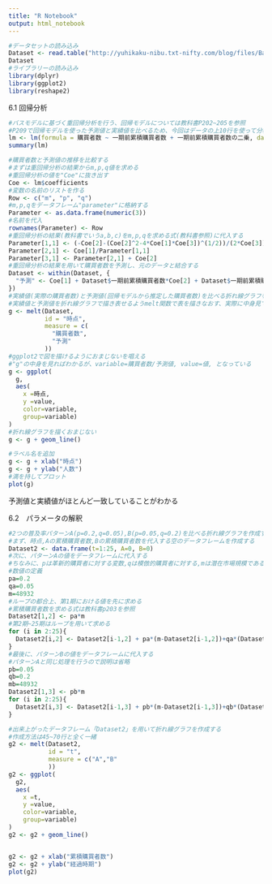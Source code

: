 ```yaml
---
title: "R Notebook"
output: html_notebook
---
```


```r
#データセットの読み込み
Dataset <- read.table("http://yuhikaku-nibu.txt-nifty.com/blog/files/Bass.txt", sep = ",", header = TRUE)
Dataset
#ライブラリーの読み込み
library(dplyr)
library(ggplot2)
library(reshape2)
```

6.1 回帰分析
```r
#バスモデルに基づく重回帰分析を行う、回帰モデルについては教科書P202~205を参照
#P209で回帰モデルを使った予測値と実績値を比べるため、今回はデータの上10行を使って分析を行う
lm <- lm(formula = 購買者数 ~ 一期前累積購買者数 + 一期前累積購買者数の二乗, data = Dataset[1:10,])
summary(lm)
```



```r
#購買者数と予測値の推移を比較する
#まずは重回帰分析の結果からm,p,q値を求める
#重回帰分析の値を"Coe"に抜き出す
Coe <- lm$coefficients
#変数の名前のリストを作る
Row <- c("m", "p", "q")
#m,p,qをデータフレーム"parameter"に格納する
Parameter <- as.data.frame(numeric(3))
#名前を代入
rownames(Parameter) <- Row
#重回帰分析の結果(教科書でいうa,b,c)をm,p,qを求める式(教科書参照)に代入する
Parameter[1,1] <- (-Coe[2]-(Coe[2]^2-4*Coe[1]*Coe[3])^(1/2))/(2*Coe[3])
Parameter[2,1] <- Coe[1]/Parameter[1,1]
Parameter[3,1] <- Parameter[2,1] + Coe[2]
#重回帰分析の結果を用いて購買者数を予測し、元のデータと結合する
Dataset <- within(Dataset, {
  "予測" <- Coe[1] + Dataset$一期前累積購買者数*Coe[2] + Dataset$一期前累積購買者数の二乗*Coe[3]
})
#実績値(実際の購買者数)と予測値(回帰モデルから推定した購買者数)を比べる折れ線グラフを描く
#実績値と予測値を折れ線グラフで描き表せるようmelt関数で表を描きなおす、実際に中身見てみると良い
g <- melt(Dataset,
          id = "時点",
          measure = c(
            "購買者数",
            "予測"
          ))
#ggplot2で図を描けるようにおまじないを唱える
#"g"の中身を見ればわかるが、variable=購買者数/予測値, value=値, となっている
g <- ggplot(
  g,
  aes(
    x =時点,
    y =value,
    color=variable,
    group=variable)
)
#折れ線グラフを描くおまじない
g <- g + geom_line()

#ラベル名を追加
g <- g + xlab("時点")
g <- g + ylab("人数")
#満を持してプロット
plot(g)
```
予測値と実績値がほとんど一致していることがわかる

6.2　パラメータの解釈
```r
#2つの普及率パターンA(p=0.2,q=0.05),B(p=0.05,q=0.2)を比べる折れ線グラフを作成する
#まず、時点,Aの累積購買者数,Bの累積購買者数を代入する空のデータフレームを作成する
Dataset2 <- data.frame(t=1:25, A=0, B=0)
#次に、パターンAの値をデータフレームに代入する
#ちなみに、pは革新的購買者に対する変数,qは模倣的購買者に対する,mは潜在市場規模である
#数値の定義
pa=0.2
qa=0.05
m=48932
#ループの都合上、第1期における値を先に求める
#累積購買者数を求める式は教科書p203を参照
Dataset2[1,2] <- pa*m
#第2期~25期はループを用いて求める
for (i in 2:25){
  Dataset2[i,2] <- Dataset2[i-1,2] + pa*(m-Dataset2[i-1,2])+qa*(Dataset2[i-1,2]/m)*(m-Dataset2[i-1,2])
}
#最後に、パターンBの値をデータフレームに代入する
#パターンAと同じ処理を行うので説明は省略
pb=0.05
qb=0.2
mb=48932
Dataset2[1,3] <- pb*m
for (i in 2:25){
  Dataset2[i,3] <- Dataset2[i-1,3] + pb*(m-Dataset2[i-1,3])+qb*(Dataset2[i-1,3]/m)*(m-Dataset2[i-1,3])
}

#出来上がったデータフレーム「Dataset2」を用いて折れ線グラフを作成する
#作成方法は45~70行と全く一緒
g2 <- melt(Dataset2,
           id = "t",
           measure = c("A","B"
           ))
g2 <- ggplot(
  g2,
  aes(
    x =t,
    y =value,
    color=variable,
    group=variable)
)
g2 <- g2 + geom_line()


g2 <- g2 + xlab("累積購買者数")
g2 <- g2 + ylab("経過時期")
plot(g2)
```